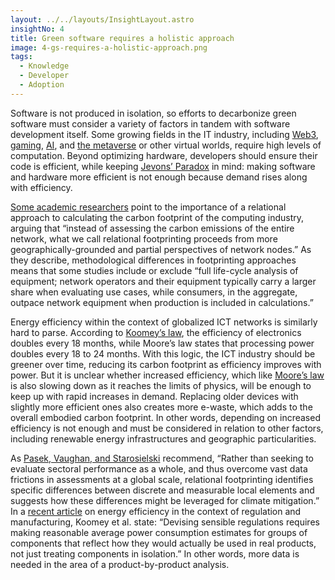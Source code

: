 ```yaml
---
layout: ../../layouts/InsightLayout.astro
insightNo: 4
title: Green software requires a holistic approach
image: 4-gs-requires-a-holistic-approach.png
tags:
  - Knowledge
  - Developer
  - Adoption
---
```


Software is not produced in isolation, so efforts to decarbonize green software must consider a variety of factors in tandem with software development itself. Some growing fields in the IT industry, including [Web3](https://www.linuxfoundation.org/research/web3-and-sustainability?hsLang=en), [gaming](https://www.theverge.com/2020/5/5/21243285/video-games-climate-crisis-impact-xbox-playstation-developers), [AI](https://thenewstack.io/the-carbon-footprint-of-machine-learning/), and [the metaverse](https://www.sciencedirect.com/science/article/abs/pii/S0268401223000014) or other virtual worlds, require high levels of computation. Beyond optimizing hardware, developers should ensure their code is efficient, while keeping [Jevons’ Paradox](https://www.sciencedirect.com/science/article/abs/pii/S0921800905001084) in mind: making software and hardware more efficient is not enough because demand rises along with efficiency.

[Some academic researchers](https://journals.sagepub.com/doi/10.1177/20539517231158994) point to the importance of a relational approach to calculating the carbon footprint of the computing industry, arguing that “instead of assessing the carbon emissions of the entire network, what we call relational footprinting proceeds from more geographically-grounded and partial perspectives of network nodes.” As they describe, methodological differences in footprinting approaches means that some studies include or exclude “full life-cycle analysis of equipment; network operators and their equipment typically carry a larger share when evaluating use cases, while consumers, in the aggregate, outpace network equipment when production is included in calculations.”

Energy efficiency within the context of globalized ICT networks is similarly hard to parse. According to [Koomey’s law](https://ieeexplore.ieee.org/document/5440129), the efficiency of electronics doubles every 18 months, while Moore’s law states that processing power doubles every 18 to 24 months. With this logic, the ICT industry should be greener over time, reducing its carbon footprint as efficiency improves with power. But it is unclear whether increased efficiency, which like [Moore’s law](https://www.technologyreview.com/2020/02/24/905789/were-not-prepared-for-the-end-of-moores-law/) is also slowing down as it reaches the limits of physics, will be enough to keep up with rapid increases in demand. Replacing older devices with slightly more efficient ones also creates more e-waste, which adds to the overall embodied carbon footprint. In other words, depending on increased efficiency is not enough and must be considered in relation to other factors, including renewable energy infrastructures and geographic particularities.

As [Pasek, Vaughan, and Starosielski](https://journals.sagepub.com/doi/10.1177/20539517231158994) recommend, “Rather than seeking to evaluate sectoral performance as a whole, and thus overcome vast data frictions in assessments at a global scale, relational footprinting identifies specific differences between discrete and measurable local elements and suggests how these differences might be leveraged for climate mitigation.” In a [recent article](https://link.springer.com/article/10.1007/s12053-023-10083-y) on energy efficiency in the context of regulation and manufacturing, Koomey et al. state: “Devising sensible regulations requires making reasonable average power consumption estimates for groups of components that reflect how they would actually be used in real products, not just treating components in isolation.” In other words, more data is needed in the area of a product-by-product analysis.
